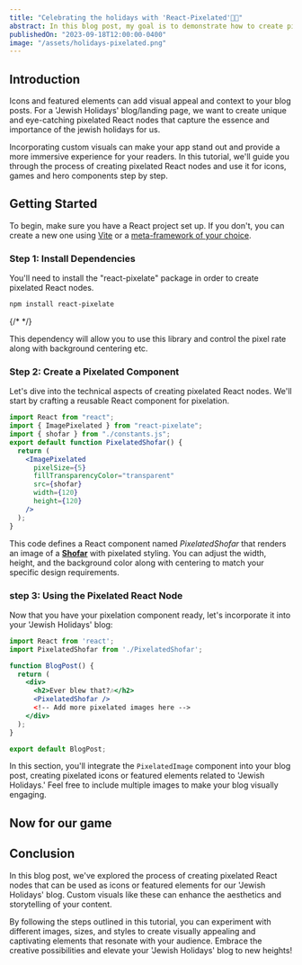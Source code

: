 ```yaml
---
title: "Celebrating the holidays with 'React-Pixelated'🍎​🍯​"
abstract: In this blog post, my goal is to demonstrate how to create pixelated React nodes that can be used as icons or featured elements in our upcoming blog about 'Jewish Holidays.'
publishedOn: "2023-09-18T12:00:00-0400"
image: "/assets/holidays-pixelated.png"
---
```


## Introduction

Icons and featured elements can add visual appeal and context to your blog posts.
For a 'Jewish Holidays' blog/landing page, we want to create unique and eye-catching pixelated
React nodes that capture the essence and importance of the jewish holidays for us.

Incorporating custom visuals can make your app stand out and provide a more immersive experience for your readers. In this tutorial, we'll guide you through the process of creating pixelated React nodes and use it for icons, games and hero components step by step.

<PixelatedApple />

## Getting Started

To begin, make sure you have a React project set up. If you don't, you can create a new one using [Vite](https://vitejs.dev/guide/#scaffolding-your-first-vite-project) or a [meta-framework of your choice](https://reactjs.org/docs/create-a-new-react-app.html#create-react-app).

### Step 1: Install Dependencies

You'll need to install the "react-pixelate" package in order to create pixelated React nodes.

```bash
npm install react-pixelate
```

{/* <Warning text="you can use other other package managers" /> */}

This dependency will allow you to use this library and control the pixel rate along with background centering etc.

### Step 2: Create a Pixelated Component

Let's dive into the technical aspects of creating pixelated React nodes. We'll start by crafting a reusable React component for pixelation.

```jsx
import React from "react";
import { ImagePixelated } from "react-pixelate";
import { shofar } from "./constants.js";
export default function PixelatedShofar() {
  return (
    <ImagePixelated
      pixelSize={5}
      fillTransparencyColor="transparent"
      src={shofar}
      width={120}
      height={120}
    />
  );
}
```

This code defines a React component named _PixelatedShofar_ that renders an image of a **[Shofar](https://en.m.wikipedia.org/wiki/Shofar)** with pixelated styling. You can adjust the width, height, and the background color along with centering to match your specific design requirements.

### step 3: Using the Pixelated React Node

Now that you have your pixelation component ready, let's incorporate it into your 'Jewish Holidays' blog:

```jsx
import React from 'react';
import PixelatedShofar from './PixelatedShofar';

function BlogPost() {
  return (
    <div>
      <h2>Ever blew that?🎶</h2>
      <PixelatedShofar />
      <!-- Add more pixelated images here -->
    </div>
  );
}

export default BlogPost;
```

In this section, you'll integrate the `PixelatedImage` component into your blog post, creating pixelated icons or featured elements related to 'Jewish Holidays.' Feel free to include multiple images to make your blog visually engaging.

## Now for our game

<HolidaysTest />

## Conclusion

In this blog post, we've explored the process of creating pixelated React nodes that can be used as icons or featured elements for our 'Jewish Holidays' blog. Custom visuals like these can enhance the aesthetics and storytelling of your content.

By following the steps outlined in this tutorial, you can experiment with different images, sizes, and styles to create visually appealing and captivating elements that resonate with your audience. Embrace the creative possibilities and elevate your 'Jewish Holidays' blog to new heights!

<MDXImage src="https://media0.giphy.com/media/v1.Y2lkPTc5MGI3NjExbGl5YjZyZ2dnbWo2cXdlZ2l1NTJ1ODg2aGMzOWkwYzcxaGY0OWZhbSZlcD12MV9pbnRlcm5hbF9naWZfYnlfaWQmY3Q9Zw/5iPc1mErXnOXwkRdxY/giphy.gif" />
